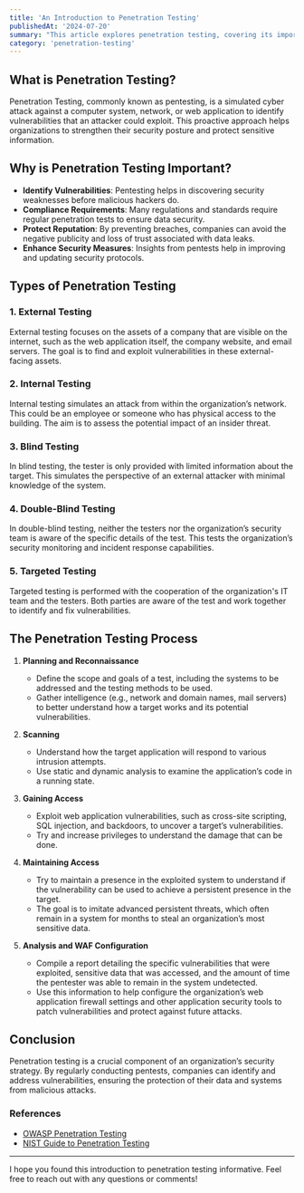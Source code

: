 ```yaml
---
title: 'An Introduction to Penetration Testing'
publishedAt: '2024-07-20'
summary: "This article explores penetration testing, covering its importance, types, and steps. It highlights how pentesting uncovers and addresses security vulnerabilities to strengthen an organization's defenses."
category: 'penetration-testing'
---
```


## What is Penetration Testing?

Penetration Testing, commonly known as pentesting, is a simulated cyber attack against a computer system, network, or web application to identify vulnerabilities that an attacker could exploit. This proactive approach helps organizations to strengthen their security posture and protect sensitive information.

## Why is Penetration Testing Important?

- **Identify Vulnerabilities**: Pentesting helps in discovering security weaknesses before malicious hackers do.
- **Compliance Requirements**: Many regulations and standards require regular penetration tests to ensure data security.
- **Protect Reputation**: By preventing breaches, companies can avoid the negative publicity and loss of trust associated with data leaks.
- **Enhance Security Measures**: Insights from pentests help in improving and updating security protocols.

## Types of Penetration Testing

### 1. **External Testing**

External testing focuses on the assets of a company that are visible on the internet, such as the web application itself, the company website, and email servers. The goal is to find and exploit vulnerabilities in these external-facing assets.

### 2. **Internal Testing**

Internal testing simulates an attack from within the organization’s network. This could be an employee or someone who has physical access to the building. The aim is to assess the potential impact of an insider threat.

### 3. **Blind Testing**

In blind testing, the tester is only provided with limited information about the target. This simulates the perspective of an external attacker with minimal knowledge of the system.

### 4. **Double-Blind Testing**

In double-blind testing, neither the testers nor the organization’s security team is aware of the specific details of the test. This tests the organization’s security monitoring and incident response capabilities.

### 5. **Targeted Testing**

Targeted testing is performed with the cooperation of the organization's IT team and the testers. Both parties are aware of the test and work together to identify and fix vulnerabilities.

## The Penetration Testing Process

1. **Planning and Reconnaissance**

   - Define the scope and goals of a test, including the systems to be addressed and the testing methods to be used.
   - Gather intelligence (e.g., network and domain names, mail servers) to better understand how a target works and its potential vulnerabilities.

2. **Scanning**

   - Understand how the target application will respond to various intrusion attempts.
   - Use static and dynamic analysis to examine the application’s code in a running state.

3. **Gaining Access**

   - Exploit web application vulnerabilities, such as cross-site scripting, SQL injection, and backdoors, to uncover a target’s vulnerabilities.
   - Try and increase privileges to understand the damage that can be done.

4. **Maintaining Access**

   - Try to maintain a presence in the exploited system to understand if the vulnerability can be used to achieve a persistent presence in the target.
   - The goal is to imitate advanced persistent threats, which often remain in a system for months to steal an organization’s most sensitive data.

5. **Analysis and WAF Configuration**

   - Compile a report detailing the specific vulnerabilities that were exploited, sensitive data that was accessed, and the amount of time the pentester was able to remain in the system undetected.
   - Use this information to help configure the organization’s web application firewall settings and other application security tools to patch vulnerabilities and protect against future attacks.

## Conclusion

Penetration testing is a crucial component of an organization’s security strategy. By regularly conducting pentests, companies can identify and address vulnerabilities, ensuring the protection of their data and systems from malicious attacks.

### References

- [OWASP Penetration Testing](https://owasp.org/www-community/penetration-testing)
- [NIST Guide to Penetration Testing](https://csrc.nist.gov/publications/detail/sp/800-115/final)

---

I hope you found this introduction to penetration testing informative. Feel free to reach out with any questions or comments!
